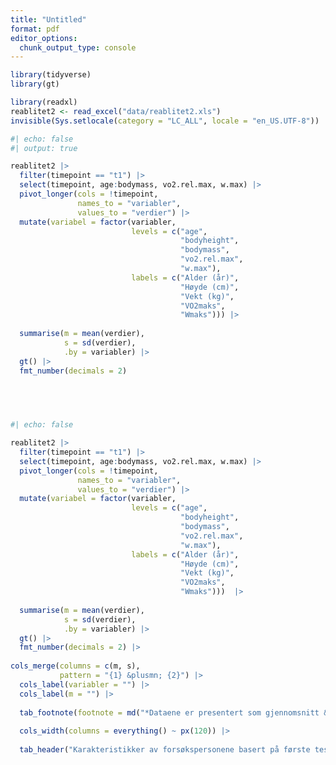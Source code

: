 ```yaml
---
title: "Untitled"
format: pdf
editor_options: 
  chunk_output_type: console
---
```


```r
library(tidyverse) 
library(gt) 

library(readxl) 
reablitet2 <- read_excel("data/reablitet2.xls") 
invisible(Sys.setlocale(category = "LC_ALL", locale = "en_US.UTF-8"))
```

```r
#| echo: false 
#| output: true 

reablitet2 |> 
  filter(timepoint == "t1") |> 
  select(timepoint, age:bodymass, vo2.rel.max, w.max) |> 
  pivot_longer(cols = !timepoint,
               names_to = "variabler", 
               values_to = "verdier") |> 
  mutate(variabel = factor(variabler, 
                           levels = c("age", 
                                      "bodyheight", 
                                      "bodymass", 
                                      "vo2.rel.max", 
                                      "w.max"), 
                           labels = c("Alder (år)", 
                                      "Høyde (cm)", 
                                      "Vekt (kg)", 
                                      "VO2maks", 
                                      "Wmaks"))) |> 
  
  summarise(m = mean(verdier), 
            s = sd(verdier), 
            .by = variabler) |> 
  gt() |> 
  fmt_number(decimals = 2) 


 
  
```

```r
#| echo: false 

reablitet2 |> 
  filter(timepoint == "t1") |> 
  select(timepoint, age:bodymass, vo2.rel.max, w.max) |> 
  pivot_longer(cols = !timepoint,
               names_to = "variabler", 
               values_to = "verdier") |> 
  mutate(variabel = factor(variabler, 
                           levels = c("age", 
                                      "bodyheight", 
                                      "bodymass", 
                                      "vo2.rel.max", 
                                      "w.max"), 
                           labels = c("Alder (år)", 
                                      "Høyde (cm)", 
                                      "Vekt (kg)", 
                                      "VO2maks", 
                                      "Wmaks")))  |> 
  
  summarise(m = mean(verdier), 
            s = sd(verdier), 
            .by = variabler) |> 
  gt() |> 
  fmt_number(decimals = 2) |> 
  
cols_merge(columns = c(m, s), 
           pattern = "{1} &plusmn; {2}") |> 
  cols_label(variabler = "") |> 
  cols_label(m = "") |> 
  
  tab_footnote(footnote = md("*Dataene er presentert som gjennomsnitt &plusmn; standardavvik.*")) |> 
  
  cols_width(columns = everything() ~ px(120)) |> 
  
  tab_header("Karakteristikker av forsøkspersonene basert på første test") 

```
